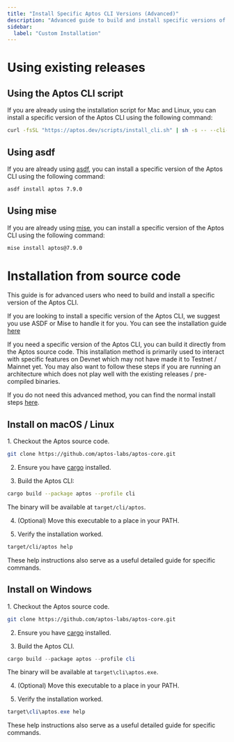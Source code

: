 ```yaml
---
title: "Install Specific Aptos CLI Versions (Advanced)"
description: "Advanced guide to build and install specific versions of the Aptos CLI from source code for specialized development needs and custom architectures."
sidebar:
  label: "Custom Installation"
---
```



# Using existing releases

## Using the Aptos CLI script

If you are already using the installation script for Mac and Linux, you can install a specific version of the Aptos CLI using the following command:

```sh
curl -fsSL "https://aptos.dev/scripts/install_cli.sh" | sh -s -- --cli-version 7.9.0
```

## Using asdf

If you are already using [asdf](https://asdf-vm.com/), you can install a specific version of the Aptos CLI using the following command:

```sh
asdf install aptos 7.9.0
```

## Using mise

If you are already using [mise](https://mise.jdx.dev), you can install a specific version of the Aptos CLI using the following command:

```sh
mise install aptos@7.9.0
```

# Installation from source code

<Aside title="Note">
  This guide is for advanced users who need to build and install a specific version of the Aptos CLI.

  If you are looking to install a specific version of the Aptos CLI, we suggest you use ASDF or Mise to handle it for
  you.
  You can see the installation guide [here](/build/install-cli/install-cli-asdf)
</Aside>

If you need a specific version of the Aptos CLI, you can build it directly from the Aptos source code. This installation
method is primarily used to interact with specific features on Devnet which may not have made it to Testnet / Mainnet
yet. You may also want to follow these steps if you are running an architecture which does not play well with the
existing releases / pre-compiled binaries.

If you do not need this advanced method, you can find the normal install steps [here](/build/cli).

## Install on macOS / Linux

<Steps>
  1. Checkout the Aptos source code.

  ```sh
  git clone https://github.com/aptos-labs/aptos-core.git
  ```

  2. Ensure you have [cargo](https://doc.rust-lang.org/cargo/) installed.

  3. Build the Aptos CLI:

  ```sh
  cargo build --package aptos --profile cli
  ```

  The binary will be available at `target/cli/aptos`.

  4. (Optional) Move this executable to a place in your PATH.

  5. Verify the installation worked.

  ```sh
  target/cli/aptos help
  ```

  These help instructions also serve as a useful detailed guide for specific commands.
</Steps>

## Install on Windows

<Steps>
  1. Checkout the Aptos source code.

  ```sh
  git clone https://github.com/aptos-labs/aptos-core.git
  ```

  2. Ensure you have [cargo](https://doc.rust-lang.org/cargo/) installed.

  3. Build the Aptos CLI.

  ```powershell
  cargo build --package aptos --profile cli
  ```

  The binary will be available at `target\cli\aptos.exe`.

  4. (Optional) Move this executable to a place in your PATH.

  5. Verify the installation worked.

  ```powershell
  target\cli\aptos.exe help
  ```

  These help instructions also serve as a useful detailed guide for specific commands.
</Steps>
